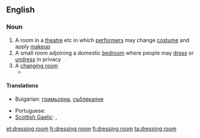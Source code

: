 ==English==

===Noun===
{{en-noun|sg=[[dressing]] [[room]]}}

# A room in a [[theatre]] etc in which [[performer]]s may change [[costume]] and apply [[makeup]]
# A small room adjoining a domestic [[bedroom]] where people may [[dress]] or [[undress]] in privacy
# A [[changing room]]
#*{{quote-news
|year=2011
|date=October 1
|author=Phil McNulty
|title=Everton   0 - 2   Liverpool
|work=BBC Sport
|url=http://news.bbc.co.uk/sport2/hi/football/eng_prem/15045708.stm
|page=
|passage=As half-time approached with Everton desperate to get into the '''dressing room''' and regroup, Liverpool were awarded a penalty for Jagielka's rash challenge on Suarez. This time there was no disputing Atkinson's decision, but Howard rescued Everton by diving low to his left to keep out Kuyt's spot-kick.}}

====Translations====
{{trans-top|room for changing clothes}}
* Bulgarian: [[гримьорна]], [[съблекалня]]
{{trans-mid}}
* Portuguese: {{t|pt|camarim|m}}
* [[Scottish Gaelic]]: {{t|gd|seòmar-èididh|m}}, {{t|gd|seòmar-sgeadachaidh|m}}
{{trans-bottom}}

[[et:dressing room]]
[[fr:dressing room]]
[[fi:dressing room]]
[[ta:dressing room]]